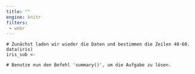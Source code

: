```yaml
---
title: ""
engine: knitr
filters:
 - webr
---
```


```webr-r
# Zunächst laden wir wieder die Daten und bestimmen die Zeilen 40-60.
data(iris) 
iris_sub <- 

# Benutze nun den Befehl 'summary()', um die Aufgabe zu lösen.


```
